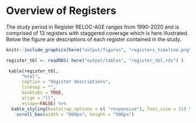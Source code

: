 # Overview of Registers

The study period in Register RELOC-AGE ranges from 1990-2020 and is comprised of 13 registers with staggered coverage which is here illustrated.  Below the figure are descriptions of each register contained in the study.


```r

knitr::include_graphics(here("output/figures", "registers_timeline.png"))
```

```r

register_tbl <- readRDS( here("output/tables", "register_tbl.rds") )

 kable(register_tbl,
      "html",
      caption = "Register descriptions",
      linesep = "",
      booktabs = TRUE,
      align = "ll",
      escape=FALSE) %>% 
  kable_styling(bootstrap_options = c( "responsive"), font_size = 11) %>%
    scroll_box(width = "800px", height = "500px")


```